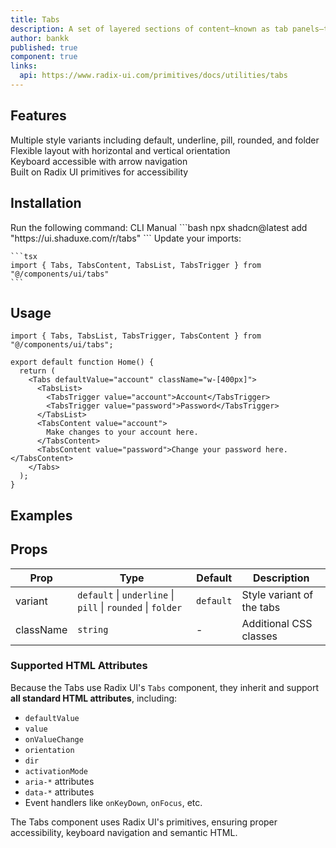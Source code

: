 ```yaml
---
title: Tabs
description: A set of layered sections of content—known as tab panels—that are displayed one at a time.
author: bankk
published: true
component: true
links:
  api: https://www.radix-ui.com/primitives/docs/utilities/tabs
---
```


## Features

<div className="mt-6 grid gap-4">
  <div className="flex items-center gap-2">
    <IconCheck className="size-5 text-green-500" />
    <span>Multiple style variants including default, underline, pill, rounded, and folder</span>
  </div>
  <div className="flex items-center gap-2">
    <IconCheck className="size-5 text-green-500" />
    <span>Flexible layout with horizontal and vertical orientation</span>
  </div>
  <div className="flex items-center gap-2">
    <IconCheck className="size-5 text-green-500" />
    <span>Keyboard accessible with arrow navigation</span>
  </div>
  <div className="flex items-center gap-2">
    <IconCheck className="size-5 text-green-500" />
    <span>Built on Radix UI primitives for accessibility</span>
  </div>
</div>

## Installation

<Steps>
  <Step>
    Run the following command:
    <Tabs defaultValue="cli">
    <TabsList>
      <TabsTrigger value="cli">CLI</TabsTrigger>
      <TabsTrigger value="manual">Manual</TabsTrigger>
    </TabsList>
      <TabsContent value="cli">
        ```bash
        npx shadcn@latest add "https://ui.shaduxe.com/r/tabs"
        ```
      </TabsContent>
      <TabsContent value="manual">
        <ComponentSource name="tabs" />
      </TabsContent>
    </Tabs>
  </Step>
  <Step>
    Update your imports:
    
    ```tsx
    import { Tabs, TabsContent, TabsList, TabsTrigger } from "@/components/ui/tabs"
    ```
  </Step>
</Steps>

## Usage

```tsx {1,5-13} showLineNumbers
import { Tabs, TabsList, TabsTrigger, TabsContent } from "@/components/ui/tabs";

export default function Home() {
  return (
    <Tabs defaultValue="account" className="w-[400px]">
      <TabsList>
        <TabsTrigger value="account">Account</TabsTrigger>
        <TabsTrigger value="password">Password</TabsTrigger>
      </TabsList>
      <TabsContent value="account">
        Make changes to your account here.
      </TabsContent>
      <TabsContent value="password">Change your password here.</TabsContent>
    </Tabs>
  );
}
```

## Examples

<ComponentPreview name="tabs-demo" />

## Props

| Prop      | Type                                                        | Default   | Description               |
| --------- | ----------------------------------------------------------- | --------- | ------------------------- |
| variant   | `default` \| `underline` \| `pill` \| `rounded` \| `folder` | `default` | Style variant of the tabs |
| className | `string`                                                    | -         | Additional CSS classes    |

### Supported HTML Attributes

Because the Tabs use Radix UI's `Tabs` component, they inherit and support **all standard HTML attributes**, including:

- `defaultValue`
- `value`
- `onValueChange`
- `orientation`
- `dir`
- `activationMode`
- `aria-*` attributes
- `data-*` attributes
- Event handlers like `onKeyDown`, `onFocus`, etc.

The Tabs component uses Radix UI's primitives, ensuring proper accessibility, keyboard navigation and semantic HTML.

